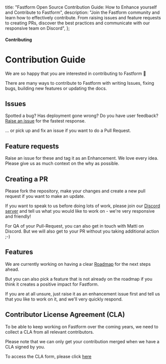   title: "Fastform Open Source Contribution Guide: How to Enhance yourself and Contribute to Fastform",
  description:
    "Join the Fastform community and learn how to effectively contribute. From raising issues and feature requests to creating PRs, discover the best practices and communicate with our responsive team on Discord",
};

#### Contributing

# Contribution Guide

We are so happy that you are interested in contributing to Fastform 🤗

There are many ways to contribute to Fastform with writing Issues, fixing bugs, building new features or updating the docs.

## Issues

Spotted a bug? Has deployment gone wrong? Do you have user feedback? [Raise an issue](https://github.com/hafbau/formbricks/issues/new/choose) for the fastest response.

... or pick up and fix an issue if you want to do a Pull Request.

## Feature requests

Raise an issue for these and tag it as an Enhancement. We love every idea. Please give us as much context on the why as possible.

## Creating a PR

Please fork the repository, make your changes and create a new pull request if you want to make an update.

If you want to speak to us before doing lots of work, please join our [Discord server](https://getfastform.com/discord) and tell us what you would like to work on - we're very responsive and friendly!

For QA of your Pull-Request, you can also get in touch with Matti on Discord. But we will also get to your PR without you taking additional action ;-)

## Features

We are currently working on having a clear [Roadmap](https://github.com/hafbau/formbricks) for the next steps ahead.

But you can also pick a feature that is not already on the roadmap if you think it creates a positive impact for Fastform.

If you are at all unsure, just raise it as an enhancement issue first and tell us that you like to work on it, and we'll very quickly respond.

## Contributor License Agreement (CLA)

To be able to keep working on Fastform over the coming years, we need to collect a CLA from all relevant contributors.

Please note that we can only get your contribution merged when we have a CLA signed by you.

To access the CLA form, please click [here](https://getfastform.com/clmyhzfrymr4ko00hycsg1tvx)
